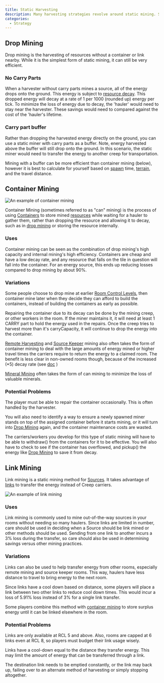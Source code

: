 ```yaml
---
title: Static Harvesting
description: Many harvesting strategies revolve around static mining. Static mining refers to a harvester which does not move from the source after arriving. This allows the player to spawn a creep with fewer move parts. Another creep, usually called a 'courier' or 'hauler', is used to carry the energy to where it is needed. For example, the 'hauler' can bring energy to storage, a container, or directly to spawns or extensions.
categories:
  - Strategy
---
```



## Drop Mining

Drop mining is the harvesting of resources without a container or link nearby. While it is the simplest form of static mining, it can still be very efficient.

### No Carry Parts

When a harvester without carry parts mines a source, all of the energy drops onto the ground. This energy is subject to [resource decay](https://docs.screeps.com/api/#Resource). This dropped energy will decay at a rate of 1 per 1000 (rounded up) energy per tick. To minimize the loss of energy due to decay, the 'hauler' would need to stay near the harvester. These savings would need to compared against the cost of the 'hauler's lifetime.

### Carry part buffer

Rather than dropping the harvested energy directly on the ground, you can use a static miner with carry parts as a buffer. Note, energy harvested above the buffer will still drop onto the ground. In this scenario, the static miner would need to transfer the energy to another creep for transportation.

Mining with a buffer can be more efficient than container mining (below), however it is best to calculate for yourself based on [spawn](StructureSpawn) time, [terrain](Terrain), and the travel distance.

## Container Mining

<Image src="/images/Canmining.gif" alt="An example of container mining" float="left" />

Container Mining (sometimes referred to as "can" mining) is the process of using [Containers](https://docs.screeps.com/api/#StructureExtension) to store mined [resources](https://docs.screeps.com/resources.html) while waiting for a hauler to gather them, rather than dropping the resource and allowing it to decay, such as in [drop mining](#drop-mining) or storing the resource internally.

### Uses

Container mining can be seen as the combination of drop mining's high capacity and internal mining's high efficiency. Containers are cheap and have a low decay rate, and any resource that falls on the tile in question will fall into the container. For an energy source, this ends up reducing losses compared to drop mining by about 90%.

### Variations

Some people choose to drop mine at earlier [Room Control Levels](/Room_Control_Level), then container mine later when they decide they can afford to build the containers, instead of building the containers as early as possible.

Repairing the container due to its decay can be done by the mining creep, or other workers in the room. If the miner maintains it, it will need at least 1 CARRY part to hold the energy used in the repairs. Once the creep tries to harvest more than it's carryCapacity, it will continue to drop the energy into the container.

[Remote Harvesting](/Remote_Harvesting) and [Source Keeper](/Source_Keeper) mining also often takes the form of container mining to deal with the large amounts of energy mined or higher travel times the carriers require to return the energy to a claimed room. The benefit is less clear in non-owned rooms though, because of the increased (*5) decay rate (see [doc](http://support.screeps.com/hc/en-us/articles/208435885-StructureContainer) )

[Mineral Mining](/Mineral_Mining) often takes the form of can mining to minimize the loss of valuable minerals.

### Potential Problems

The player must be able to repair the container occasionally. This is often handled by the harvester.

You will also need to identify a way to ensure a newly spawned miner stands on top of the assigned container before it starts mining, or it will turn into [Drop Mining](#drop-mining) again, and the container maintenance costs are wasted.

The carriers/workers you develop for this type of static mining will have to be able to withdraw() from the containers for it to be effective. You will also have to check to see if the container has overflowed, and pickup() the energy like [Drop Mining](#drop-mining) to save it from decay.

## Link Mining

Link mining is a static mining method for [Sources](/Source). It takes advantage of [links](/StructureLink) to transfer the energy instead of Creep carriers.

<Image src="/images/Link_mining.gif" alt="An example of link mining" float="right" />

### Uses

Link mining is commonly used to mine out-of-the-way sources in your rooms without needing so many haulers. Since links are limited in number, care should be used in deciding when a Source should be link mined or other methods should be used. Sending from one link to another incurs a 3% loss during the transfer, so care should also be used in determining savings versus other mining practices.

### Variations

Links can also be used to help transfer energy from other rooms, especially remote mining and source keeper rooms. This way, haulers have less distance to travel to bring energy to the next room.

Since links have a cool down based on distance, some players will place a link between two other links to reduce cool down times. This would incur a loss of 5.91% loss instead of 3% for a single link transfer.

Some players combine this method with [container mining](#container-mining) to store surplus energy until it can be linked elsewhere in the room.

### Potential Problems

Links are only available at RCL 5 and above. Also, rooms are capped at 6 links even at RCL 8, so players must budget their link usage wisely.

Links have a cool-down equal to the distance they transfer energy. This may limit the amount of energy that can be transferred through a link.

The destination link needs to be emptied constantly, or the link may back up, failing over to an alternate method of harvesting or simply stopping altogether.